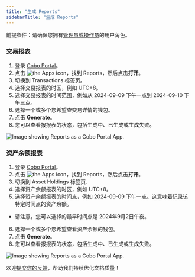 ```yaml
---
title: "生成 Reports"
sidebarTitle: "生成 Reports"
---
```


<Info>前提条件：请确保您拥有[管理员或操作员](/cn/portal/organization/roles-and-permissions)的用户角色。</Info>

### 交易报表

1. 登录 [Cobo Portal](https://portal.cobo.com/login)。
2. 点击 <img src="/cn/images/portal-apps/reports/apps.svg" className="icon" alt="the Apps icon"/>，找到 Reports，然后点击**打开**。
3. 切换到 Transactions 标签页。
4. 选择交易报表的时区，例如 UTC+8。
5. 选择交易报表的时间范围，例如从 2024-09-09 下午一点到 2024-09-10 下午三点。
6. 选择一个或多个您希望查交易详情的钱包。
7. 点击 **Generate**。
8. 您可以查看报报表的状态，包括生成中、已生成或生成失败。

<img src="/cn/images/portal-apps/reports/3.png" className="full_screen" alt="Image showing Reports as a Cobo Portal App."/>

### 资产余额报表

1. 登录 [Cobo Portal](https://portal.cobo.com/login)。
2. 点击 <img src="/cn/images/portal-apps/reports/apps.svg" className="icon" alt="the Apps icon"/>，找到 Reports，然后点击**打开**。
3. 切换到 Asset Holdings 标签页.
4. 选择资产余额报表的时区，例如 UTC+8。
5. 选择资产余额报表的时间点，例如 2024-09-09 下午一点。这意味着记录该特定时间点的资产余额。
- 请注意，您可以选择的最早时间点是 2024年9月2日午夜。
6. 选择一个或多个您希望查看资产余额的钱包。
7. 点击 **Generate**。
8. 您可以查看报报表的状态，包括生成中、已生成或生成失败。

<img src="/cn/images/portal-apps/reports/4.png" className="full_screen" alt="Image showing Reports as a Cobo Portal App."/>


<Tip>欢迎[提交您的反馈](https://forms.zohopublic.com/cobo/form/DocumentFeedbackForm/formperma/QvLOhxJv1_JMsJ-1dleZ8Itb_7rzN-LtgvsDdxosoVI?referrername=manuals)，帮助我们持续优化文档质量！</Tip>